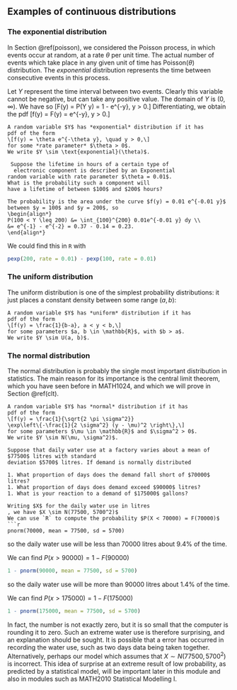 ## Examples of  continuous distributions

### The exponential distribution

In Section \@ref(poisson), we considered the Poisson process, in which
events occur at random, at a rate $\theta$ per unit time.
The actual number of events which take place in any given
unit of time has $\text{Poisson}(\theta)$ distribution.
The *exponential* distribution represents
the time between consecutive events in this process.

Let $Y$ represent the time interval between two events.
Clearly this variable cannot be negative, but can take any
positive value.
The domain of $Y$ is $(0, \infty)$.
We have
\begin{align*}
P(Y > y) &= P(\text{no events in an interval of length $y$}) \\
&= \frac{e^{-\theta y} (\theta y)^0}{0!} \\
&= e^{-\theta y}
\end{align*}
so
\[F(y) = P(Y \leq y) = 1 - e^{-\theta y}, \quad y > 0.\]
Differentiating, we obtain the pdf
\[f(y) = \frac{d}{dy} F(y) = \theta e^{-\theta y}, \quad y > 0.\]

```definition
A random variable $Y$ has *exponential* distribution if it has
pdf of the form
\[f(y) = \theta e^{-\theta y}, \quad y > 0,\]
for some *rate parameter* $\theta > 0$.
We write $Y \sim \text{exponential}(\theta)$.
```

```example
 Suppose the lifetime in hours of a certain type of 
  electronic component is described by an Exponential
random variable with rate parameter $\theta = 0.01$. 
What is the probability such a component will
have a lifetime of between $100$ and $200$ hours?

The probability is the area under the curve $f(y) = 0.01 e^{-0.01 y}$ 
between $y = 100$ and $y = 200$, so
\begin{align*}
P(100 < Y \leq 200) &= \int_{100}^{200} 0.01e^{-0.01 y} dy \\
&= e^{-1} - e^{-2} = 0.37 - 0.14 = 0.23.
\end{align*}
```
We could find this in `R` with
```r
pexp(200, rate = 0.01) - pexp(100, rate = 0.01)
```
### The uniform distribution

The uniform distribution is one of the simplest probability 
distributions: it just places a constant density between
some range $(a, b)$:

```definition
A random variable $Y$ has *uniform* distribution if it has
pdf of the form
\[f(y) = \frac{1}{b-a}, a < y < b,\]
for some parameters $a, b \in \mathbb{R}$, with $b > a$.
We write $Y \sim U(a, b)$.
```

### The normal distribution

The normal distribution is probably the single most important distribution
in statistics. The main reason for its importance is the central limit
theorem, which you have seen before in MATH1024, and which
we will prove in Section \@ref(clt).

```definition
A random variable $Y$ has *normal* distribution if it has
pdf of the form
\[f(y) = \frac{1}{\sqrt{2 \pi \sigma^2}}
\exp\left\{-\frac{1}{2 \sigma^2} (y - \mu)^2 \right\},\]
for some parameters $\mu \in \mathbb{R}$ and $\sigma^2 > 0$.
We write $Y \sim N(\mu, \sigma^2)$.
```

```example
Suppose that daily water use at a factory varies about a mean of 
$77500$ litres with standard
deviation $5700$ litres. If demand is normally distributed

1. What proportion of days does the demand fall short of $70000$ litres?
1. What proportion of days does demand exceed $90000$ litres?
1. What is your reaction to a demand of $175000$ gallons?

Writing $X$ for the daily water use in litres
, we have $X \sim N(77500, 5700^2)$
We can use `R` to compute the probability $P(X < 70000) = F(70000)$
```r
pnorm(70000, mean = 77500, sd = 5700)
```
so the daily water use will be less than $70000$ litres
about $9.4\%$ of the time.

We can find $P(x > 90000) = 1 - F(90000)$
```r
1 - pnorm(90000, mean = 77500, sd = 5700)
```
so the daily water use will be more than $90000$ litres
about $1.4\%$ of the time.


We can find  $P(x > 175000) = 1 - F(175000)$

```r
1 - pnorm(175000, mean = 77500, sd = 5700)
```
In fact, the number is not exactly zero, but it is so
small that the computer is rounding it to zero.
Such an extreme water use is therefore surprising,
and an
explanation should be sought. It is possible that a
 error has occurred in recording the water use, such
as two days data being taken together. Alternatively, perhaps
our model which assumes that 
$X \sim N(77500, 5700^2)$ is incorrect.
This idea of surprise at an extreme result of
low probability, as predicted by a statistical model, 
will be important later in this
module and also in modules such as MATH2010 Statistical Modelling I.

